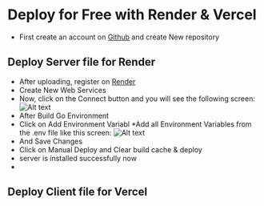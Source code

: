 # Deploy for Free with Render & Vercel
* First create an account on [Github](https://github.com "title") and create New repository

## Deploy Server file for Render
* After uploading, register on [Render](http://render.com "title")
* Create New Web Services
* Now, click on the Connect button and you will see the following screen:
![Alt text](/https://github.com/abdelmjid-saber/DALL-E-docs/blob/main/images/render-1.png)
* After Build Go Environment 
* Click on Add Environment Variabl
*Add all Environment Variables from the .env file like this screen:
![Alt text](/https://github.com/abdelmjid-saber/DALL-E-docs/blob/main/images/render-1.png)
* And Save Changes
* Click on Manual Deploy and Clear build cache & deploy
* server is installed successfully now
* 
## Deploy Client file for Vercel
